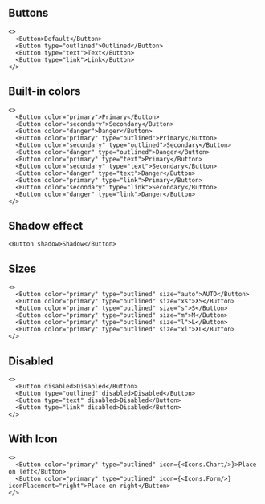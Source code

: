 
<Meta title="Components/Form/Button" />

## Buttons
```tsx live
<>
  <Button>Default</Button>
  <Button type="outlined">Outlined</Button>
  <Button type="text">Text</Button>
  <Button type="link">Link</Button>
</>
```

## Built-in colors
```tsx live
<>
  <Button color="primary">Primary</Button>
  <Button color="secondary">Secondary</Button>
  <Button color="danger">Danger</Button>
  <Button color="primary" type="outlined">Primary</Button>
  <Button color="secondary" type="outlined">Secondary</Button>
  <Button color="danger" type="outlined">Danger</Button>
  <Button color="primary" type="text">Primary</Button>
  <Button color="secondary" type="text">Secondary</Button>
  <Button color="danger" type="text">Danger</Button>
  <Button color="primary" type="link">Primary</Button>
  <Button color="secondary" type="link">Secondary</Button>
  <Button color="danger" type="link">Danger</Button>
</>
```

## Shadow effect
```tsx live
<Button shadow>Shadow</Button>
```

## Sizes
```tsx live
<>
  <Button color="primary" type="outlined" size="auto">AUTO</Button>
  <Button color="primary" type="outlined" size="xs">XS</Button>
  <Button color="primary" type="outlined" size="s">S</Button>
  <Button color="primary" type="outlined" size="m">M</Button>
  <Button color="primary" type="outlined" size="l">L</Button>
  <Button color="primary" type="outlined" size="xl">XL</Button>
</>
```

## Disabled
```tsx live
<>
  <Button disabled>Disabled</Button>
  <Button type="outlined" disabled>Disabled</Button>
  <Button type="text" disabled>Disabled</Button>
  <Button type="link" disabled>Disabled</Button>
</>
```

## With Icon
```tsx live
<>
  <Button color="primary" type="outlined" icon={<Icons.Chart/>}>Place on left</Button>
  <Button color="primary" type="outlined" icon={<Icons.Form/>} iconPlacement="right">Place on right</Button>
</>
```

<ArgsTable of={Button} />

